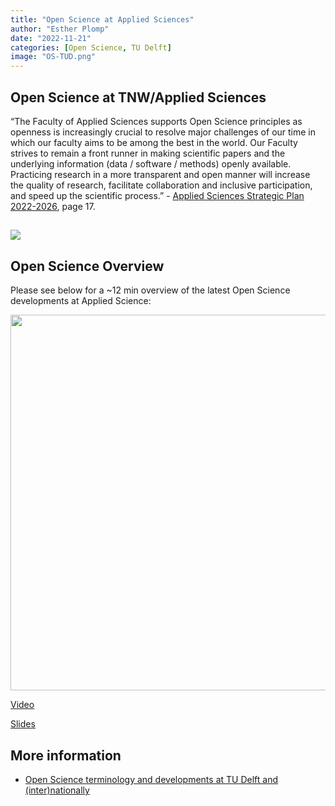 ```yaml
---
title: "Open Science at Applied Sciences"
author: "Esther Plomp"
date: "2022-11-21"
categories: [Open Science, TU Delft]
image: "OS-TUD.png"
---
```


## Open Science at TNW/Applied Sciences

"The Faculty of Applied Sciences supports Open Science principles as openness is increasingly crucial to resolve major challenges of our time in which our faculty aims to be among the best in the world. Our Faculty strives to remain a front runner in making scientific papers and the underlying information (data / software / methods) openly available. Practicing research in a more transparent and open manner will increase the quality of research, facilitate collaboration and inclusive participation, and speed up the scientific process." - [Applied Sciences Strategic Plan 2022-2026](https://intranet.tudelft.nl/-/as-faculty-multi-year-plan), page 17.

## ![](images/paste-3B307808.png)

## Open Science Overview

Please see below for a \~12 min overview of the latest Open Science developments at Applied Science:

![](talk.jpg){fig-alt="Screenshot of the presentation on slide 2, with the Open Science Buffet image." width="601"}

[Video](https://surfdrive.surf.nl/files/index.php/s/KDFDOCLJovGK1xF)

[Slides](https://docs.google.com/presentation/d/1ZX4texDO5xuI6PSM2u60uYJ1Soc4rtiEVN0-jCrTpFI/https://docs.google.com/presentation/d/1ZX4texDO5xuI6PSM2u60uYJ1Soc4rtiEVN0-jCrTpFI/edit?usp=sharing)

## More information

-   [Open Science terminology and developments at TU Delft and (inter)nationally](https://estherplomp.github.io/TNW-OS-support/posts/open-science-TUD/)
